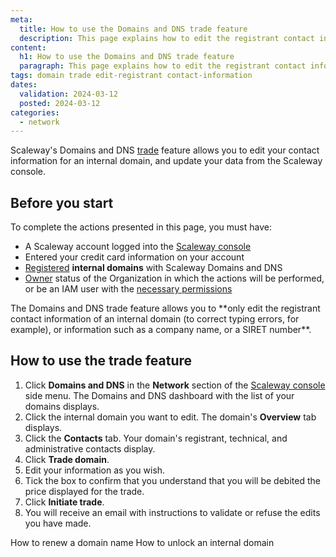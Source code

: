 ```yaml
---
meta:
  title: How to use the Domains and DNS trade feature
  description: This page explains how to edit the registrant contact information of your internal domain
content:
  h1: How to use the Domains and DNS trade feature
  paragraph: This page explains how to edit the registrant contact information of your internal domain
tags: domain trade edit-registrant contact-information
dates:
  validation: 2024-03-12
  posted: 2024-03-12
categories:
  - network
---
```


Scaleway's Domains and DNS [trade](/network/domains-and-dns/concepts/#trade) feature allows you to edit your contact information for an internal domain, and update your data from the Scaleway console.

## Before you start

To complete the actions presented in this page, you must have:

  - A Scaleway account logged into the [Scaleway console](https://console.scaleway.com)
  - Entered your credit card information on your account
  - [Registered](/network/domains-and-dns/how-to/register-internal-domain/) **internal domains** with Scaleway Domains and DNS
  - [Owner](/identity-and-access-management/iam/concepts/#owner) status of the Organization in which the actions will be performed, or be an IAM user with the [necessary permissions](/identity-and-access-management/iam/concepts/#permission)

<Message type="important">
 The Domains and DNS trade feature allows you to **only edit the registrant contact information of an internal domain (to correct typing errors, for example), or information such as a company name, or a SIRET number**.
</Message>

## How to use the trade feature

1. Click **Domains and DNS** in the **Network** section of the [Scaleway console](https://console.scaleway.com) side menu. The Domains and DNS dashboard with the list of your domains displays.
2. Click the internal domain you want to edit. The domain's **Overview** tab displays.
3. Click the **Contacts** tab. Your domain's registrant, technical, and administrative contacts display.
4. Click **Trade domain**.
5. Edit your information as you wish.
6. Tick the box to confirm that you understand that you will be debited the price displayed for the trade.
7. Click **Initiate trade**.
8. You will receive an email with instructions to validate or refuse the edits you have made.

<Navigation title="See also">
  <PreviousButton to="/network/domains-and-dns/how-to/renew-domain/">How to renew a domain name</PreviousButton>
  <NextButton to="/network/domains-and-dns/how-to/unlock-internal-domain/">How to unlock an internal domain</NextButton>
</Navigation>